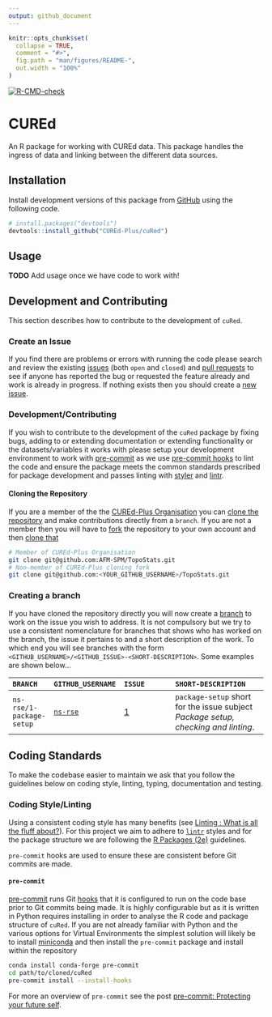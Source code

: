 ```yaml
---
output: github_document
---
```

<!-- README.md is generated from README.Rmd. Please edit that file -->

```r
knitr::opts_chunk$set(
  collapse = TRUE,
  comment = "#>",
  fig.path = "man/figures/README-",
  out.width = "100%"
)
```

<!-- badges: start -->
[![R-CMD-check](https://github.com/CUREd-Plus/cuRed/actions/workflows/R-CMD-check.yaml/badge.svg)](https://github.com/CUREd-Plus/cuRed/actions/workflows/R-CMD-check.yaml)

<!-- badges: end -->

# CUREd

An R package for working with CUREd data. This package handles the ingress of data and linking between the different data sources.


## Installation

Install development versions of this package from [GitHub](https://github.com/) using the following code.

``` r
# install.packages("devtools")
devtools::install_github("CUREd-Plus/cuRed")
```

## Usage

**TODO** Add usage once we have code to work with!


## Development and Contributing

This section describes how to contribute to the development of `cuRed`.

### Create an Issue

If you find there are problems or errors with running the code please search and review the existing
[issues](https://github.com/CUREd-Plus/cuRed/issues) (both `open` and `closed`) and [pull
requests](https://github.com/CUREd-Plus/cuRed/pulls) to see if anyone has reported the bug or requested the feature
already and work is already in progress. If nothing exists then you should create a [new
issue](https://github.com/CUREd-Plus/cuRed/issues/new).


### Development/Contributing

If you wish to contribute to the development of the `cuRed` package by fixing bugs, adding to or extending documentation
or extending functionality or the datasets/variables it works with please setup your development environment to work
with [pre-commit](https://pre-commit.com/) as we use [pre-commit hooks](https://pre-commit.com/hooks.html) to lint the
code and ensure the package meets the common standards prescribed for package development and passes linting with
[styler](https://styler.r-lib.org/) and [lintr](https://lintr.r-lib.org/).

#### Cloning the Repository

If you are a member of the the [CUREd-Plus Organisation](https://github.com/CUREd-Plus/) you can  [clone the
repository](https://docs.github.com/en/repositories/creating-and-managing-repositories/cloning-a-repository) and make
contributions directly from a `branch`. If you are not a member then you will have to
[fork](https://docs.github.com/en/get-started/quickstart/fork-a-repo) the repository to your own account and then [clone
that](https://docs.github.com/en/repositories/creating-and-managing-repositories/cloning-a-repository)


```bash
# Member of CUREd-Plus Organisation
git clone git@github.com:AFM-SPM/TopoStats.git
# Non-member of CUREd-Plus cloning fork
git clone git@github.com:<YOUR_GITHUB_USERNAME>/TopoStats.git
```

### Creating a branch

If you have cloned the repository directly you will now create a
[branch](https://git-scm.com/book/en/v2/Git-Branching-Basic-Branching-and-Merging) to work on the issue you wish to
address. It is not compulsory but we try to use a consistent nomenclature for branches that shows who has worked on the
branch, the issue it pertains to and a short description of the work. To which end you will see branches with the form
`<GITHUB_USERNAME>/<GITHUB_ISSUE>-<SHORT-DESCRIPTION>`. Some examples are shown below...

| `BRANCH`                 | `GITHUB_USERNAME`                     | `ISSUE`                                           | `SHORT-DESCRIPTION`                                                                                         |
|:-------------------------|:--------------------------------------|:--------------------------------------------------|:-----------------------------------------------------------------------------------------|
| `ns-rse/1-package-setup` | [`ns-rse`](https://github.com/ns-rse) | [1](https://github.com/CUREd-Plus/cuRed/issues/1) | `package-setup` short for the issue subject _Package setup, checking and linting_. |


## Coding Standards

To make the codebase easier to maintain we ask that you follow the guidelines below on coding style, linting, typing,
documentation and testing.

### Coding Style/Linting

Using a consistent coding style has many benefits (see [Linting : What is all the fluff
about?](https://rse.shef.ac.uk/blog/2022-04-19-linting/)). For this project we aim to adhere to
[`lintr`](https://github.com/r-lib/lintr/) styles and for the package structure we are following the [R Packages
(2e)](https://r-pkgs.org/) guidelines.

`pre-commit` hooks are used to ensure these are consistent before Git commits are made.

#### `pre-commit`

[pre-commit](https://pre-commit.com/) runs Git [hooks](https://git-scm.com/book/en/v2/Customizing-Git-Git-Hooks) that it
is configured to run on the code base prior to Git commits being made. It is highly configurable but as it is written in
Python requires installing in order to analyse the R code and package structure of `cuRed`. If you are not already
familiar with Python and the various options for Virtual Environments the simplest solution will likely be to install
[miniconda](https://docs.conda.io/en/latest/miniconda.html) and then install the `pre-commit` package and install within
the repository


```bash
conda install conda-forge pre-commit
cd path/to/cloned/cuRed
pre-commit install --install-hooks
```


For more an overview of `pre-commit` see the post [pre-commit: Protecting your future
self](https://rse.shef.ac.uk/blog/pre-commit/).
